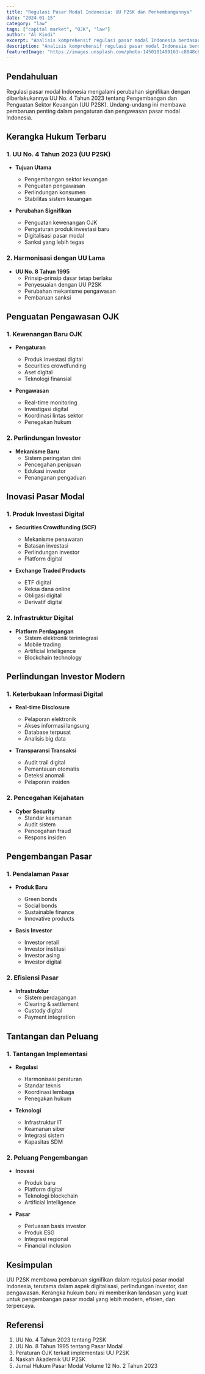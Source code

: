 ```yaml
---
title: "Regulasi Pasar Modal Indonesia: UU P2SK dan Perkembangannya"
date: "2024-01-15"
category: "law"
tags: ["capital market", "OJK", "law"]
author: "Al Kindi"
excerpt: "Analisis komprehensif regulasi pasar modal Indonesia berdasarkan UU P2SK dan peraturan terkini, termasuk perubahan signifikan dalam pengaturan dan pengawasan pasar modal."
description: "Analisis komprehensif regulasi pasar modal Indonesia berdasarkan UU P2SK dan peraturan terkini, termasuk perubahan signifikan dalam pengaturan dan pengawasan pasar modal."
featuredImage: "https://images.unsplash.com/photo-1450101499163-c8848c66ca85?q=80&w=1920&auto=format&fit=crop"
---
```


## Pendahuluan

Regulasi pasar modal Indonesia mengalami perubahan signifikan dengan diberlakukannya UU No. 4 Tahun 2023 tentang Pengembangan dan Penguatan Sektor Keuangan (UU P2SK). Undang-undang ini membawa pembaruan penting dalam pengaturan dan pengawasan pasar modal Indonesia.

## Kerangka Hukum Terbaru

### 1. UU No. 4 Tahun 2023 (UU P2SK)

- **Tujuan Utama**

  - Pengembangan sektor keuangan
  - Penguatan pengawasan
  - Perlindungan konsumen
  - Stabilitas sistem keuangan

- **Perubahan Signifikan**
  - Penguatan kewenangan OJK
  - Pengaturan produk investasi baru
  - Digitalisasi pasar modal
  - Sanksi yang lebih tegas

### 2. Harmonisasi dengan UU Lama

- **UU No. 8 Tahun 1995**
  - Prinsip-prinsip dasar tetap berlaku
  - Penyesuaian dengan UU P2SK
  - Perubahan mekanisme pengawasan
  - Pembaruan sanksi

## Penguatan Pengawasan OJK

### 1. Kewenangan Baru OJK

- **Pengaturan**

  - Produk investasi digital
  - Securities crowdfunding
  - Aset digital
  - Teknologi finansial

- **Pengawasan**
  - Real-time monitoring
  - Investigasi digital
  - Koordinasi lintas sektor
  - Penegakan hukum

### 2. Perlindungan Investor

- **Mekanisme Baru**
  - Sistem peringatan dini
  - Pencegahan penipuan
  - Edukasi investor
  - Penanganan pengaduan

## Inovasi Pasar Modal

### 1. Produk Investasi Digital

- **Securities Crowdfunding (SCF)**

  - Mekanisme penawaran
  - Batasan investasi
  - Perlindungan investor
  - Platform digital

- **Exchange Traded Products**
  - ETF digital
  - Reksa dana online
  - Obligasi digital
  - Derivatif digital

### 2. Infrastruktur Digital

- **Platform Perdagangan**
  - Sistem elektronik terintegrasi
  - Mobile trading
  - Artificial Intelligence
  - Blockchain technology

## Perlindungan Investor Modern

### 1. Keterbukaan Informasi Digital

- **Real-time Disclosure**

  - Pelaporan elektronik
  - Akses informasi langsung
  - Database terpusat
  - Analisis big data

- **Transparansi Transaksi**
  - Audit trail digital
  - Pemantauan otomatis
  - Deteksi anomali
  - Pelaporan insiden

### 2. Pencegahan Kejahatan

- **Cyber Security**
  - Standar keamanan
  - Audit sistem
  - Pencegahan fraud
  - Respons insiden

## Pengembangan Pasar

### 1. Pendalaman Pasar

- **Produk Baru**

  - Green bonds
  - Social bonds
  - Sustainable finance
  - Innovative products

- **Basis Investor**
  - Investor retail
  - Investor institusi
  - Investor asing
  - Investor digital

### 2. Efisiensi Pasar

- **Infrastruktur**
  - Sistem perdagangan
  - Clearing & settlement
  - Custody digital
  - Payment integration

## Tantangan dan Peluang

### 1. Tantangan Implementasi

- **Regulasi**

  - Harmonisasi peraturan
  - Standar teknis
  - Koordinasi lembaga
  - Penegakan hukum

- **Teknologi**
  - Infrastruktur IT
  - Keamanan siber
  - Integrasi sistem
  - Kapasitas SDM

### 2. Peluang Pengembangan

- **Inovasi**

  - Produk baru
  - Platform digital
  - Teknologi blockchain
  - Artificial Intelligence

- **Pasar**
  - Perluasan basis investor
  - Produk ESG
  - Integrasi regional
  - Financial inclusion

## Kesimpulan

UU P2SK membawa pembaruan signifikan dalam regulasi pasar modal Indonesia, terutama dalam aspek digitalisasi, perlindungan investor, dan pengawasan. Kerangka hukum baru ini memberikan landasan yang kuat untuk pengembangan pasar modal yang lebih modern, efisien, dan terpercaya.

## Referensi

1. UU No. 4 Tahun 2023 tentang P2SK
2. UU No. 8 Tahun 1995 tentang Pasar Modal
3. Peraturan OJK terkait implementasi UU P2SK
4. Naskah Akademik UU P2SK
5. Jurnal Hukum Pasar Modal Volume 12 No. 2 Tahun 2023
